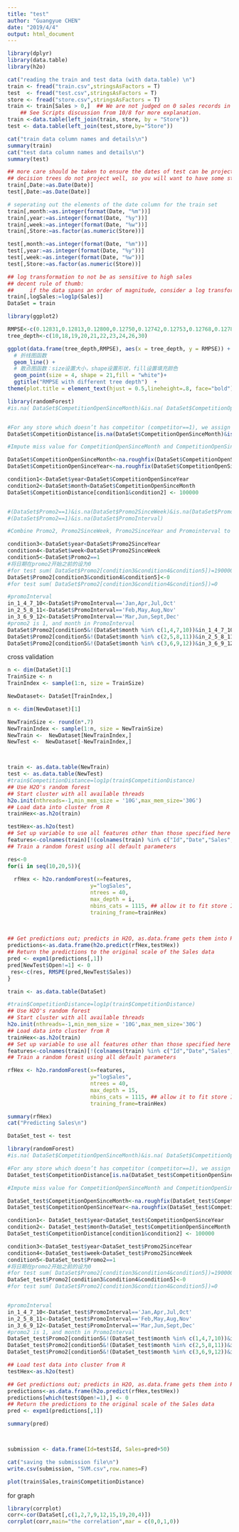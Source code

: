 ```yaml
---
title: "test"
author: "Guangyue CHEN"
date: "2019/4/4"
output: html_document
---
```


```r
library(dplyr)
library(data.table)  
library(h2o)

cat("reading the train and test data (with data.table) \n")
train <- fread("train.csv",stringsAsFactors = T)
test  <- fread("test.csv",stringsAsFactors = T)
store <- fread("store.csv",stringsAsFactors = T)
train <- train[Sales > 0,]  ## We are not judged on 0 sales records in test set
    ## See Scripts discussion from 10/8 for more explanation.
train <-data.table(left_join(train, store, by = "Store"))
test <- data.table(left_join(test,store,by="Store"))

cat("train data column names and details\n")
summary(train)
cat("test data column names and details\n")
summary(test)

## more care should be taken to ensure the dates of test can be projected from train
## decision trees do not project well, so you will want to have some strategy here, if using the dates
train[,Date:=as.Date(Date)]
test[,Date:=as.Date(Date)]

# seperating out the elements of the date column for the train set
train[,month:=as.integer(format(Date, "%m"))]
train[,year:=as.integer(format(Date, "%y"))]
train[,week:=as.integer(format(Date, "%w"))]
train[,Store:=as.factor(as.numeric(Store))]

test[,month:=as.integer(format(Date, "%m"))]
test[,year:=as.integer(format(Date, "%y"))]
test[,week:=as.integer(format(Date, "%w"))]
test[,Store:=as.factor(as.numeric(Store))]

## log transformation to not be as sensitive to high sales
## decent rule of thumb: 
##     if the data spans an order of magnitude, consider a log transform
train[,logSales:=log1p(Sales)]
DataSet = train
```
```r
library(ggplot2)

RMPSE<-c(0.12831,0.12813,0.12800,0.12750,0.12742,0.12753,0.12768,0.12785,0.12810,0.12826)
tree_depth<-c(10,18,19,20,21,22,23,24,26,30)

ggplot(data.frame(tree_depth,RMPSE), aes(x = tree_depth, y = RMPSE)) +
  # 折线图函数
  geom_line() +
  # 散点图函数：size设置大小，shape设置形状，fill设置填充颜色
  geom_point(size = 4, shape = 21,fill = "white")+  
  ggtitle("RMPSE with different tree depth")  + 
theme(plot.title = element_text(hjust = 0.5,lineheight=.8, face="bold")) 


```

```r
library(randomForest)
#is.na( DataSet$CompetitionOpenSinceMonth)&is.na( DataSet$CompetitionOpenSinceYear)&is.na( DataSet$CompetitionDistance)


#For any store which doesn’t has competitor (competitor==1), we assign CompetitionDistance as a large number 100000. 
DataSet$CompetitionDistance[is.na(DataSet$CompetitionOpenSinceMonth)&is.na( DataSet$CompetitionOpenSinceYear)&is.na( DataSet$CompetitionDistance)] <- 100000

#Impute miss value for CompetitionOpenSinceMonth and CompetitionOpenSinceYear by "na.roughfix"

DataSet$CompetitionOpenSinceMonth<-na.roughfix(DataSet$CompetitionOpenSinceMonth)
DataSet$CompetitionOpenSinceYear<-na.roughfix(DataSet$CompetitionOpenSinceYear)

condition1<-DataSet$year<DataSet$CompetitionOpenSinceYear
condition2<-DataSet$month<DataSet$CompetitionOpenSinceMonth
DataSet$CompetitionDistance[condition1&condition2] <- 100000



```

```r
#(DataSet$Promo2==1)&is.na(DataSet$Promo2SinceWeek)&is.na(DataSet$Promo2SinceYear)
#(DataSet$Promo2==1)&is.na(DataSet$PromoInterval)

#Combine Promo2, Promo2SinceWeek, Promo2SinceYear and Promointerval to a promotion 2 indicator in historical sales data. The indicator indicates on a certain day whether a certain store is on promotion 2.

condition3<-DataSet$year<DataSet$Promo2SinceYear
condition4<-DataSet$week<DataSet$Promo2SinceWeek
condition5<-DataSet$Promo2==1
#将日期在promo2开始之前的设为0
#for test sum( DataSet$Promo2[condition3&condition4&condition5])=190000
DataSet$Promo2[condition3&condition4&condition5]<-0
#for test sum( DataSet$Promo2[condition3&condition4&condition5])=0

#promoInterval 
in_1_4_7_10<-DataSet$PromoInterval=='Jan,Apr,Jul,Oct'
in_2_5_8_11<-DataSet$PromoInterval=='Feb,May,Aug,Nov'
in_3_6_9_12<-DataSet$PromoInterval=='Mar,Jun,Sept,Dec'
#promo2 is 1, and month in PromoInterval
DataSet$Promo2[condition5&!(DataSet$month %in% c(1,4,7,10))&in_1_4_7_10]<-0
DataSet$Promo2[condition5&!(DataSet$month %in% c(2,5,8,11))&in_2_5_8_11]<-0
DataSet$Promo2[condition5&!(DataSet$month %in% c(3,6,9,12))&in_3_6_9_12]<-0


```

cross validation
```r

n <- dim(DataSet)[1]
TrainSize <- n
TrainIndex <- sample(1:n, size = TrainSize)

NewDataset<- DataSet[TrainIndex,]

n <- dim(NewDataset)[1]

NewTrainSize <- round(n*.7)
NewTrainIndex <- sample(1:n, size = NewTrainSize)
NewTrain <-  NewDataset[NewTrainIndex,]
NewTest <-  NewDataset[-NewTrainIndex,]



train <- as.data.table(NewTrain) 
test <- as.data.table(NewTest) 
#train$CompetitionDistance=log1p(train$CompetitionDistance)
## Use H2O's random forest
## Start cluster with all available threads
h2o.init(nthreads=-1,min_mem_size = '10G',max_mem_size='30G')
## Load data into cluster from R
trainHex<-as.h2o(train)

testHex<-as.h2o(test)
## Set up variable to use all features other than those specified here
features<-colnames(train)[!(colnames(train) %in% c("Id","Date","Sales","logSales","Customers"))]
## Train a random forest using all default parameters

res<-0
for(i in seq(10,20,5)){
  
  rfHex <- h2o.randomForest(x=features,
                          y="logSales",
                          ntrees = 40,
                          max_depth = i,
                          nbins_cats = 1115, ## allow it to fit store ID
                          training_frame=trainHex)
  
  

## Get predictions out; predicts in H2O, as.data.frame gets them into R
predictions<-as.data.frame(h2o.predict(rfHex,testHex))
## Return the predictions to the original scale of the Sales data
pred <- expm1(predictions[,1])
pred[NewTest$Open!=1] <- 0
 res<-c(res, RMSPE(pred,NewTest$Sales))
}


```




```r




train <- as.data.table(DataSet) 

#train$CompetitionDistance=log1p(train$CompetitionDistance)
## Use H2O's random forest
## Start cluster with all available threads
h2o.init(nthreads=-1,min_mem_size = '10G',max_mem_size='30G')
## Load data into cluster from R
trainHex<-as.h2o(train)
## Set up variable to use all features other than those specified here
features<-colnames(train)[!(colnames(train) %in% c("Id","Date","Sales","logSales","Customers","Promo2SinceWeek","Promo2SinceYear","CompetitionOpenSinceMonth","CompetitionOpenSinceYear","week"))]
## Train a random forest using all default parameters

rfHex <- h2o.randomForest(x=features,
                          y="logSales",
                          ntrees = 40,
                          max_depth = 15,
                          nbins_cats = 1115, ## allow it to fit store ID
                          training_frame=trainHex)

summary(rfHex)
cat("Predicting Sales\n")

DataSet_test <- test
```

```r

library(randomForest)
#is.na( DataSet$CompetitionOpenSinceMonth)&is.na( DataSet$CompetitionOpenSinceYear)&is.na( DataSet$CompetitionDistance)

#For any store which doesn’t has competitor (competitor==1), we assign CompetitionDistance as a large number 100000. 
DataSet_test$CompetitionDistance[is.na(DataSet_test$CompetitionOpenSinceMonth)&is.na(DataSet_test$CompetitionOpenSinceYear)&is.na( DataSet_test$CompetitionDistance)] <- 100000

#Impute miss value for CompetitionOpenSinceMonth and CompetitionOpenSinceYear by "na.roughfix"

DataSet_test$CompetitionOpenSinceMonth<-na.roughfix(DataSet_test$CompetitionOpenSinceMonth)
DataSet_test$CompetitionOpenSinceYear<-na.roughfix(DataSet_test$CompetitionOpenSinceYear)

condition1<- DataSet_test$year<DataSet_test$CompetitionOpenSinceYear
condition2<- DataSet_test$month<DataSet_test$CompetitionOpenSinceMonth
DataSet_test$CompetitionDistance[condition1&condition2] <- 100000

```

```r


condition3<-DataSet_test$year<DataSet_test$Promo2SinceYear
condition4<-DataSet_test$week<DataSet_test$Promo2SinceWeek
condition5<-DataSet_test$Promo2==1
#将日期在promo2开始之前的设为0
#for test sum( DataSet$Promo2[condition3&condition4&condition5])=190000
DataSet_test$Promo2[condition3&condition4&condition5]<-0
#for test sum( DataSet$Promo2[condition3&condition4&condition5])=0


#promoInterval 
in_1_4_7_10<-DataSet_test$PromoInterval=='Jan,Apr,Jul,Oct'
in_2_5_8_11<-DataSet_test$PromoInterval=='Feb,May,Aug,Nov'
in_3_6_9_12<-DataSet_test$PromoInterval=='Mar,Jun,Sept,Dec'
#promo2 is 1, and month in PromoInterval
DataSet_test$Promo2[condition5&!(DataSet_test$month %in% c(1,4,7,10))&in_1_4_7_10]<-0
DataSet_test$Promo2[condition5&!(DataSet_test$month %in% c(2,5,8,11))&in_2_5_8_11]<-0
DataSet_test$Promo2[condition5&!(DataSet_test$month %in% c(3,6,9,12))&in_3_6_9_12]<-0


```

```r


## Load test data into cluster from R
testHex<-as.h2o(test)

## Get predictions out; predicts in H2O, as.data.frame gets them into R
predictions<-as.data.frame(h2o.predict(rfHex,testHex))
predictions[which(test$Open!=1),] <- 0
## Return the predictions to the original scale of the Sales data
pred <- expm1(predictions[,1])

summary(pred)



submission <- data.frame(Id=test$Id, Sales=pred+50)

cat("saving the submission file\n")
write.csv(submission, "SVM.csv",row.names=F)


```

```r
plot(train$Sales,train$CompetitionDistance)
```











for graph
```r
library(corrplot)
corr<-cor(DataSet[,c(1,2,7,9,12,15,19,20,4)])
corrplot(corr,main="the correlation",mar = c(0,0,1,0))
```




